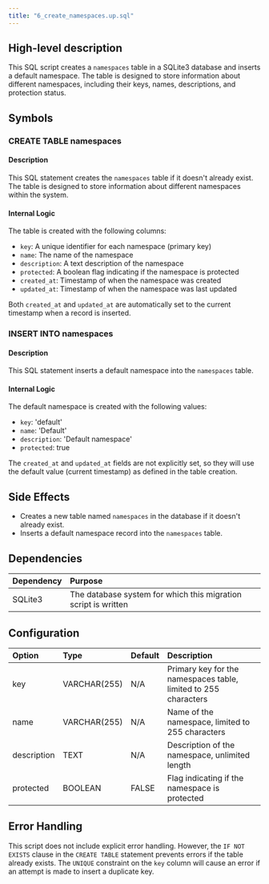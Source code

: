 ```yaml
---
title: "6_create_namespaces.up.sql"
---
```


## High-level description
This SQL script creates a `namespaces` table in a SQLite3 database and inserts a default namespace. The table is designed to store information about different namespaces, including their keys, names, descriptions, and protection status.

## Symbols

### CREATE TABLE namespaces
#### Description
This SQL statement creates the `namespaces` table if it doesn't already exist. The table is designed to store information about different namespaces within the system.

#### Internal Logic
The table is created with the following columns:
- `key`: A unique identifier for each namespace (primary key)
- `name`: The name of the namespace
- `description`: A text description of the namespace
- `protected`: A boolean flag indicating if the namespace is protected
- `created_at`: Timestamp of when the namespace was created
- `updated_at`: Timestamp of when the namespace was last updated

Both `created_at` and `updated_at` are automatically set to the current timestamp when a record is inserted.

### INSERT INTO namespaces
#### Description
This SQL statement inserts a default namespace into the `namespaces` table.

#### Internal Logic
The default namespace is created with the following values:
- `key`: 'default'
- `name`: 'Default'
- `description`: 'Default namespace'
- `protected`: true

The `created_at` and `updated_at` fields are not explicitly set, so they will use the default value (current timestamp) as defined in the table creation.

## Side Effects
- Creates a new table named `namespaces` in the database if it doesn't already exist.
- Inserts a default namespace record into the `namespaces` table.

## Dependencies
| Dependency | Purpose |
|:-----------|:--------|
| SQLite3    | The database system for which this migration script is written |

## Configuration
| Option | Type | Default | Description |
|:-------|:-----|:--------|:------------|
| key    | VARCHAR(255) | N/A | Primary key for the namespaces table, limited to 255 characters |
| name   | VARCHAR(255) | N/A | Name of the namespace, limited to 255 characters |
| description | TEXT | N/A | Description of the namespace, unlimited length |
| protected | BOOLEAN | FALSE | Flag indicating if the namespace is protected |

## Error Handling
This script does not include explicit error handling. However, the `IF NOT EXISTS` clause in the `CREATE TABLE` statement prevents errors if the table already exists. The `UNIQUE` constraint on the `key` column will cause an error if an attempt is made to insert a duplicate key.